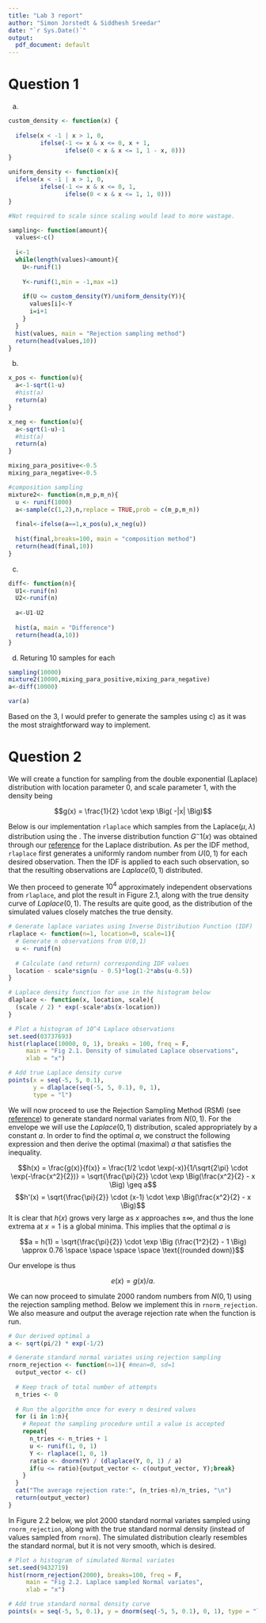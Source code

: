 ```yaml
---
title: "Lab 3 report"
author: "Simon Jorstedt & Siddhesh Sreedar"
date: "`r Sys.Date()`"
output:
  pdf_document: default
---
```



# Question 1
a)
```r
custom_density <- function(x) {
  
  ifelse(x < -1 | x > 1, 0,
         ifelse(-1 <= x & x <= 0, x + 1,
                ifelse(0 < x & x <= 1, 1 - x, 0))) 
}

uniform_density <- function(x){
  ifelse(x < -1 | x > 1, 0,
         ifelse(-1 <= x & x <= 0, 1,
                ifelse(0 < x & x <= 1, 1, 0))) 
}

#Not required to scale since scaling would lead to more wastage. 

sampling<- function(amount){
  values<-c()
  
  i<-1
  while(length(values)<amount){
    U<-runif(1)
    
    Y<-runif(1,min = -1,max =1)
    
    if(U <= custom_density(Y)/uniform_density(Y)){
      values[i]<-Y
      i=i+1
    }
  }
  hist(values, main = "Rejection sampling method")
  return(head(values,10))
}
```


b)
```r
x_pos <- function(u){
  a<-1-sqrt(1-u)
  #hist(a)
  return(a)
}

x_neg <- function(u){
  a<-sqrt(1-u)-1
  #hist(a)
  return(a)
}

mixing_para_positive<-0.5
mixing_para_negative<-0.5

#composition sampling
mixture2<- function(n,m_p,m_n){
  u <- runif(1000)
  a<-sample(c(1,2),n,replace = TRUE,prob = c(m_p,m_n))
  
  final<-ifelse(a==1,x_pos(u),x_neg(u))
  
  hist(final,breaks=100, main = "composition method")
  return(head(final,10))
}

```

c)
```r
diff<- function(n){
  U1<-runif(n)
  U2<-runif(n)
  
  a<-U1-U2 
  
  hist(a, main = "Difference")
  return(head(a,10))
}
```

d)
Returing 10 samples for each
```r
sampling(10000)
mixture2(10000,mixing_para_positive,mixing_para_negative)
a<-diff(10000)

var(a)

```
Based on the 3, I would prefer to generate the samples using c) as it was the most straightforward way to implement. 


# Question 2
We will create a function for sampling from the double exponential (Laplace) distribution with location parameter $0$, and scale parameter $1$, with the density being

$$g(x) = \frac{1}{2} \cdot \exp \Big( -|x| \Big)$$

Below is our implementation `rlaplace` which samples from the $\text{Laplace}(\mu, \lambda)$ distribution using the [\textit{inverse distribution function (IDF) method}](https://en.wikipedia.org/wiki/Inverse_transform_sampling). The inverse distribution function $G^-1(x)$ was obtained through our [reference](https://en.wikipedia.org/wiki/Laplace_distribution) for the Laplace distribution. As per the IDF method, `rlaplace` first generates a uniformly random number from $U(0,1)$ for each desired observation. Then the IDF is applied to each such observation, so that the resulting observations are $Laplace(0,1)$ distributed.

We then proceed to generate $10^4$ approximately independent observations from `rlaplace`, and plot the result in Figure 2.1, along with the true density curve of $Laplace(0,1)$. The results are quite good, as the distribution of the simulated values closely matches the true density.

```r
# Generate laplace variates using Inverse Distribution Function (IDF)
rlaplace <- function(n=1, location=0, scale=1){
  # Generate n observations from U(0,1)
  u <- runif(n)
  
  # Calculate (and return) corresponding IDF values
  location - scale*sign(u - 0.5)*log(1-2*abs(u-0.5))
}
```

```r
# Laplace density function for use in the histogram below 
dlaplace <- function(x, location, scale){
  (scale / 2) * exp(-scale*abs(x-location))
}

# Plot a histogram of 10^4 Laplace observations
set.seed(03737693)
hist(rlaplace(10000, 0, 1), breaks = 100, freq = F,
     main = "Fig 2.1. Density of simulated Laplace observations",
     xlab = "x")

# Add true Laplace density curve
points(x = seq(-5, 5, 0.1),
       y = dlaplace(seq(-5, 5, 0.1), 0, 1),
       type = "l")
```

We will now proceed to use the Rejection Sampling Method (RSM) (see [reference](https://en.wikipedia.org/wiki/Rejection_sampling)) to generate standard normal variates from $N(0,1)$. For the envelope we will use the $Laplace(0, 1)$ distribution, scaled appropriately by a constant $a$. In order to find the optimal $a$, we construct the following expression and then derive the optimal (maximal) $a$ that satisfies the inequality.

$$h(x) = \frac{g(x)}{f(x)} = \frac{1/2 \cdot \exp(-x)}{1/\sqrt{2\pi} \cdot \exp(-\frac{x^2}{2})} = \sqrt{\frac{\pi}{2}} \cdot \exp \Big(\frac{x^2}{2} - x \Big) \geq a$$
$$h'(x) = \sqrt{\frac{\pi}{2}} \cdot (x-1) \cdot \exp \Big(\frac{x^2}{2} - x \Big)$$
It is clear that $h(x)$ grows very large as $x$ approaches $\pm \infty$, and thus the lone extrema at $x = 1$ is a global minima. This implies that the optimal $a$ is

$$a = h(1) = \sqrt{\frac{\pi}{2}} \cdot \exp \Big (\frac{1^2}{2} - 1 \Big) \approx 0.76 \space \space \space \space \text{(rounded down)}$$

Our envelope is thus

$$e(x) = g(x)/a.$$

We can now proceed to simulate $2000$ random numbers from $N(0,1)$ using the rejection sampling method. Below we implement this in `rnorm_rejection`. We also measure and output the average rejection rate when the function is run.

```r
# Our derived optimal a
a <- sqrt(pi/2) * exp(-1/2)

# Generate standard normal variates using rejection sampling
rnorm_rejection <- function(n=1){ #mean=0, sd=1
  output_vector <- c()
  
  # Keep track of total number of attempts
  n_tries <- 0
  
  # Run the algorithm once for every n desired values
  for (i in 1:n){
    # Repeat the sampling procedure until a value is accepted
    repeat{
      n_tries <- n_tries + 1
      u <- runif(1, 0, 1)
      Y <- rlaplace(1, 0, 1)
      ratio <- dnorm(Y) / (dlaplace(Y, 0, 1) / a)
      if(u <= ratio){output_vector <- c(output_vector, Y);break}
    }
  }
  cat("The average rejection rate:", (n_tries-n)/n_tries, "\n")
  return(output_vector)
}
```

In Figure 2.2 below, we plot $2000$ standard normal variates sampled using `rnorm_rejection`, along with the true standard normal density (instead of values sampled from `rnorm`). The simulated distribution clearly resembles the standard normal, but it is not very smooth, which is desired.

```r
# Plot a histogram of simulated Normal variates
set.seed(9432719)
hist(rnorm_rejection(2000), breaks=100, freq = F,
     main = "Fig 2.2. Laplace sampled Normal variates",
     xlab = "x")

# Add true standard normal density curve
points(x = seq(-5, 5, 0.1), y = dnorm(seq(-5, 5, 0.1), 0, 1), type = "l")
```


